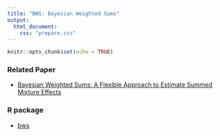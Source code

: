 ```yaml
---
title: "BWS: Bayesian Weighted Sums"
output: 
  html_document:
    css: "prepare.css"
---
```


```r
knitr::opts_chunk$set(echo = TRUE)
```


### Related Paper

-   [Bayesian Weighted Sums: A Flexible Approach to Estimate Summed Mixture Effects](https://www.ncbi.nlm.nih.gov/pmc/articles/PMC7913173/)

### R package

-   [bws](https://cran.r-project.org/web/packages/bws/bws.pdf)
